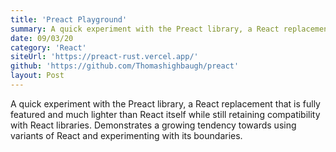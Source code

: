 ```yaml
---
title: 'Preact Playground'
summary: A quick experiment with the Preact library, a React replacement that is fully featured and much lighter than React itself while still retaining compatibility with React libraries. Demonstrates a growing tendency towards using variants of React and experimenting with its boundaries.
date: 09/03/20
category: 'React'
siteUrl: 'https://preact-rust.vercel.app/'
github: 'https://github.com/Thomashighbaugh/preact'
layout: Post
---
```


A quick experiment with the Preact library, a React replacement that is fully featured and much lighter than React itself while still retaining compatibility with React libraries. Demonstrates a growing tendency towards using variants of React and experimenting with its boundaries.
